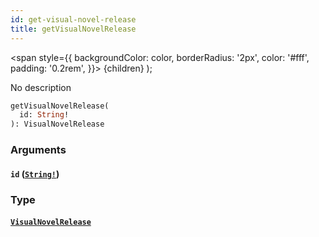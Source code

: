 ```yaml
---
id: get-visual-novel-release
title: getVisualNovelRelease
---
```


<span
style={{
      backgroundColor: color,
      borderRadius: '2px',
      color: '#fff',
      padding: '0.2rem',
    }}>
{children}
</span>
);

No description

```graphql
getVisualNovelRelease(
  id: String!
): VisualNovelRelease

```

### Arguments

#### `id` ([`String!`](/docs/schema/scalars/string))

### Type

#### [`VisualNovelRelease`](/docs/schema/objects/visual-novel-release)
